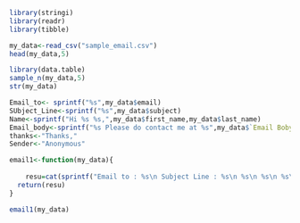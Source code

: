 

```{r}
library(stringi)
library(readr)
library(tibble)

my_data<-read_csv("sample_email.csv")
head(my_data,5)
```

```{r}
library(data.table)
sample_n(my_data,5)
str(my_data)
```

```{r}
Email_to<- sprintf("%s",my_data$email)
SUbject_Line<-sprintf("%s",my_data$subject)
Name<-sprintf("Hi %s %s,",my_data$first_name,my_data$last_name)
Email_body<-sprintf("%s Please do contact me at %s",my_data$`Email Boby`,my_data$phone)
thanks<-"Thanks,"
Sender<-"Anonymous"
```

```{r}
email1<-function(my_data){
 
    resu=cat(sprintf("Email to : %s\n Subject Line : %s\n %s\n %s\n %s\n %s\n\n\n\n",Email_to,SUbject_Line,Name,Email_body,thanks,Sender))
  return(resu)
}
```

```{r}

email1(my_data)
```





